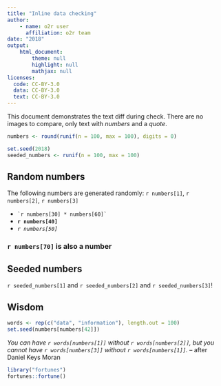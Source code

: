```yaml
---
title: "Inline data checking"
author:
    - name: o2r user
      affiliation: o2r team
date: "2018"
output:
    html_document:
        theme: null
        highlight: null
        mathjax: null
licenses:
  code: CC-BY-3.0
  data: CC-BY-3.0
  text: CC-BY-3.0
---
```


This document demonstrates the text diff during check.
There are no images to compare, only text with *numbers* and a _quote_.

```r
numbers <- round(runif(n = 100, max = 100), digits = 0)

set.seed(2018)
seeded_numbers <- runif(n = 100, max = 100)
```

## Random numbers

The following numbers are generated randomly: `r numbers[1]`, `r numbers[2]`, `r numbers[3]`

- `` `r numbers[30] * numbers[60]` ``
- **`r numbers[40]`**
- _`r numbers[50]`_

### `r numbers[70]` is also a number

## Seeded numbers

`r seeded_numbers[1]` and `r seeded_numbers[2]` and `r seeded_numbers[3]`!

## Wisdom

```r
words <- rep(c("data", "information"), length.out = 100)
set.seed(numbers[numbers[42]])
```

_You can have `r words[numbers[1]]` without `r words[numbers[2]]`, but you cannot have `r words[numbers[3]]` without `r words[numbers[1]]`._
-- after Daniel Keys Moran

```r
library("fortunes")
fortunes::fortune()
```

